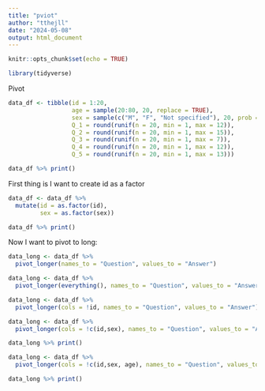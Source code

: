 ```yaml
---
title: "pviot"
author: "tthejll"
date: "2024-05-08"
output: html_document
---
```


```r
knitr::opts_chunk$set(echo = TRUE)
```



```r
library(tidyverse)


```

Pivot
```r

data_df <- tibble(id = 1:20,
                  age = sample(20:80, 20, replace = TRUE),
                  sex = sample(c("M", "F", "Not specified"), 20, prob = c(0.48, 0.49, 0.03), replace = TRUE),
                  Q_1 = round(runif(n = 20, min = 1, max = 12)),
                  Q_2 = round(runif(n = 20, min = 1, max = 15)),
                  Q_3 = round(runif(n = 20, min = 1, max = 7)),
                  Q_4 = round(runif(n = 20, min = 1, max = 12)),
                  Q_5 = round(runif(n = 20, min = 1, max = 13)))

data_df %>% print()

```

First thing is I want to create id as a factor

``` r

data_df <- data_df %>%
  mutate(id = as.factor(id),
         sex = as.factor(sex))

data_df %>% print()

```


Now I want to pivot to long:

``` r

data_long <- data_df %>%
  pivot_longer(names_to = "Question", values_to = "Answer")
```


``` r

data_long <- data_df %>%
  pivot_longer(everything(), names_to = "Question", values_to = "Answer")

```


``` r

data_long <- data_df %>%
  pivot_longer(cols = !id, names_to = "Question", values_to = "Answer")

```

``` r

data_long <- data_df %>%
  pivot_longer(cols = !c(id,sex), names_to = "Question", values_to = "Answer")

data_long %>% print()
```


``` r

data_long <- data_df %>%
  pivot_longer(cols = !c(id,sex, age), names_to = "Question", values_to = "Answer")

data_long %>% print()
```